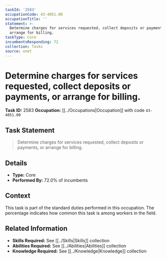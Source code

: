 ```yaml
---
taskId: '2583'
occupationCode: 43-4051.00
occupationTitle: ''
statement: >-
  Determine charges for services requested, collect deposits or payments, or
  arrange for billing.
taskType: Core
incumbentsResponding: 72
collection: Tasks
source: onet
---
```

# Determine charges for services requested, collect deposits or payments, or arrange for billing.

**Task ID:** 2583
**Occupation:** [[../Occupations|Occupation]] with code `43-4051.00`

## Task Statement

> Determine charges for services requested, collect deposits or payments, or arrange for billing.

## Details

- **Type:** Core
- **Performed By:** 72.0% of incumbents

## Context

This task is part of the standard duties performed in this occupation. The percentage indicates how common this task is among workers in the field.

## Related Information

- **Skills Required:** See [[../Skills|Skills]] collection
- **Abilities Required:** See [[../Abilities|Abilities]] collection
- **Knowledge Required:** See [[../Knowledge|Knowledge]] collection

